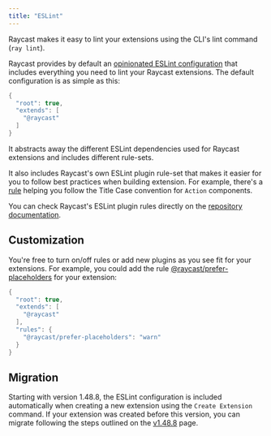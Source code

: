 ```yaml
---
title: "ESLint"
---
```


Raycast makes it easy to lint your extensions using the CLI's lint command (`ray lint`).

Raycast provides by default an [opinionated ESLint configuration](https://github.com/raycast/eslint-config/blob/main/index.js) that includes everything you need to lint your Raycast extensions. The default configuration is as simple as this:

```cs
{
  "root": true,
  "extends": [
    "@raycast"
  ]
}
```

It abstracts away the different ESLint dependencies used for Raycast extensions and includes different rule-sets.

It also includes Raycast's own ESLint plugin rule-set that makes it easier for you to follow best practices when building extension. For example, there's a [rule](https://github.com/raycast/eslint-plugin/blob/main/docs/rules/prefer-title-case.md) helping you follow the Title Case convention for `Action` components.

You can check Raycast's ESLint plugin rules directly on the [repository documentation](https://github.com/raycast/eslint-plugin#rules).

## Customization

You're free to turn on/off rules or add new plugins as you see fit for your extensions. For example, you could add the rule [@raycast/prefer-placeholders](https://github.com/raycast/eslint-plugin/blob/main/docs/rules/prefer-placeholders.md) for your extension:

```cs
{
  "root": true,
  "extends": [
    "@raycast"
  ],
  "rules": {
    "@raycast/prefer-placeholders": "warn"
  }
}
```

## Migration

Starting with version 1.48.8, the ESLint configuration is included automatically when creating a new extension using the `Create Extension` command. If your extension was created before this version, you can migrate following the steps outlined on the [v1.48.8](https://developers.raycast.com/migration/v1.48.8) page.
